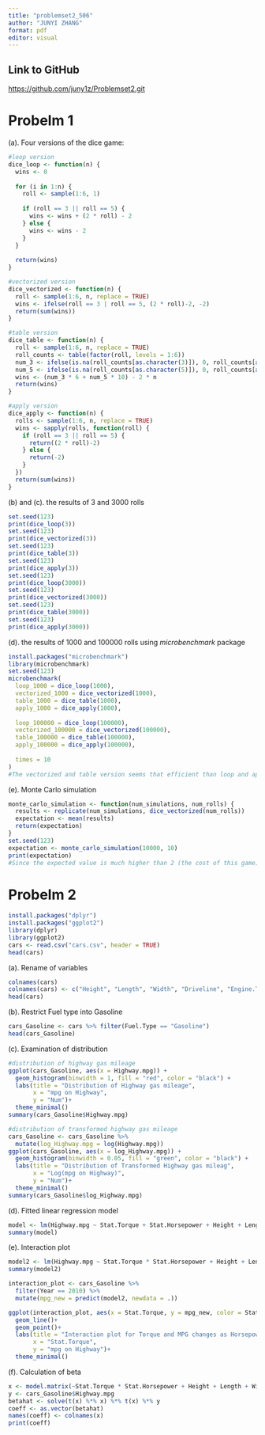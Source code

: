 ```yaml
---
title: "problemset2_506"
author: "JUNYI ZHANG"
format: pdf
editor: visual
---
```


## Link to GitHub

<https://github.com/juny1z/Problemset2.git>

# **Probelm 1**

(a). Four versions of the dice game:

```r
#loop version
dice_loop <- function(n) {
  wins <- 0
  
  for (i in 1:n) {
    roll <- sample(1:6, 1)
    
    if (roll == 3 || roll == 5) {
      wins <- wins + (2 * roll) - 2
    } else {
      wins <- wins - 2
    }
  }
  
  return(wins)
}

#vectorized version
dice_vectorized <- function(n) {
  roll <- sample(1:6, n, replace = TRUE)
  wins <- ifelse(roll == 3 | roll == 5, (2 * roll)-2, -2)
  return(sum(wins))
}

#table version
dice_table <- function(n) {
  roll <- sample(1:6, n, replace = TRUE)
  roll_counts <- table(factor(roll, levels = 1:6))
  num_3 <- ifelse(is.na(roll_counts[as.character(3)]), 0, roll_counts[as.character(3)])
  num_5 <- ifelse(is.na(roll_counts[as.character(5)]), 0, roll_counts[as.character(5)])
  wins <- (num_3 * 6 + num_5 * 10) - 2 * n
  return(wins)
}

#apply version
dice_apply <- function(n) {
  rolls <- sample(1:6, n, replace = TRUE)
  wins <- sapply(rolls, function(roll) {
    if (roll == 3 || roll == 5) {
      return((2 * roll)-2)
    } else {
      return(-2)
    }
  })
  return(sum(wins))
}

```

\(b\) and (c). the results of 3 and 3000 rolls

```r
set.seed(123)
print(dice_loop(3))
set.seed(123)
print(dice_vectorized(3))
set.seed(123)
print(dice_table(3))
set.seed(123)
print(dice_apply(3))
set.seed(123)
print(dice_loop(3000))
set.seed(123)
print(dice_vectorized(3000))
set.seed(123)
print(dice_table(3000))
set.seed(123)
print(dice_apply(3000))
```

(d). the results of 1000 and 100000 rolls using *microbenchmark* package

```r
install.packages("microbenchmark")
library(microbenchmark)
set.seed(123)
microbenchmark(
  loop_1000 = dice_loop(1000),
  vectorized_1000 = dice_vectorized(1000),
  table_1000 = dice_table(1000),
  apply_1000 = dice_apply(1000),
  
  loop_100000 = dice_loop(100000),
  vectorized_100000 = dice_vectorized(100000),
  table_100000 = dice_table(100000),
  apply_100000 = dice_apply(100000),
  
  times = 10
)
#The vectorized and table version seems that efficient than loop and apply version.

```

(e). Monte Carlo simulation

```r
monte_carlo_simulation <- function(num_simulations, num_rolls) {
  results <- replicate(num_simulations, dice_vectorized(num_rolls))
  expectation <- mean(results)
  return(expectation)
}
set.seed(123)
expectation <- monte_carlo_simulation(10000, 10)
print(expectation)
#Since the expected value is much higher than 2 (the cost of this game), although it's not fair, this game is very favorable to players.

```

# **Probelm 2**

```r
install.packages("dplyr")
install.packages("ggplot2")
library(dplyr)
library(ggplot2)
cars <- read.csv("cars.csv", header = TRUE)
head(cars)
```

(a). Rename of variables

```r
colnames(cars)
colnames(cars) <- c("Height", "Length", "Width", "Driveline", "Engine.Type", "Hybrid", "Num_Gears", "Transmission", "City.mpg", "Fuel.Type", "Highway.mpg", "Classification", "ID", "Make", "Model.Year", "Year", "Stat.Horsepower", "Stat.Torque")
head(cars)
```

(b). Restrict Fuel type into Gasoline

```r
cars_Gasoline <- cars %>% filter(Fuel.Type == "Gasoline")
head(cars_Gasoline)
```

(c). Examination of distribution

```r
#distribution of highway gas mileage
ggplot(cars_Gasoline, aes(x = Highway.mpg)) +
  geom_histogram(binwidth = 1, fill = "red", color = "black") +
  labs(title = "Distribution of Highway gas mileage", 
       x = "mpg on Highway", 
       y = "Num")+
  theme_minimal()
summary(cars_Gasoline$Highway.mpg)

#distribution of transformed highway gas mileage
cars_Gasoline <- cars_Gasoline %>%
  mutate(log_Highway.mpg = log(Highway.mpg))
ggplot(cars_Gasoline, aes(x = log_Highway.mpg)) +
  geom_histogram(binwidth = 0.05, fill = "green", color = "black") +
  labs(title = "Distribution of Transformed Highway gas mileag", 
       x = "Log(mpg on Highway)", 
       y = "Num")+
  theme_minimal()
summary(cars_Gasoline$log_Highway.mpg)

```

(d). Fitted linear regression model

```r
model <- lm(Highway.mpg ~ Stat.Torque + Stat.Horsepower + Height + Length + Width + as.factor(Year), data = cars_Gasoline)
summary(model)

```

(e). Interaction plot

```r
model2 <- lm(Highway.mpg ~ Stat.Torque * Stat.Horsepower + Height + Length + Width + as.factor(Year), data = cars_Gasoline)
summary(model2)

interaction_plot <- cars_Gasoline %>%
  filter(Year == 2010) %>%
  mutate(mpg_new = predict(model2, newdata = .))

ggplot(interaction_plot, aes(x = Stat.Torque, y = mpg_new, color = Stat.Horsepower))+
  geom_line()+
  geom_point()+
  labs(title = "Interaction plot for Torque and MPG changes as Horsepower changes", 
       x = "Stat.Torque", 
       y = "mpg on Highway")+
  theme_minimal()

```

(f). Calculation of beta

```r
x <- model.matrix(~Stat.Torque * Stat.Horsepower + Height + Length + Width + as.factor(Year), data = cars_Gasoline)
y <- cars_Gasoline$Highway.mpg
betahat <- solve(t(x) %*% x) %*% t(x) %*% y
coeff <- as.vector(betahat)
names(coeff) <- colnames(x)
print(coeff)
```
